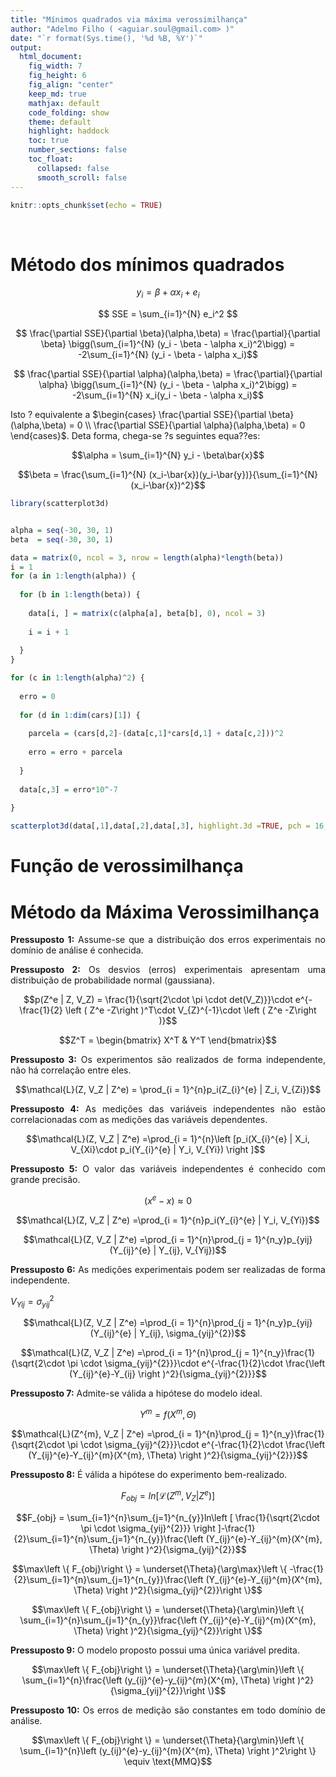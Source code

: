 ---
title: "Mínimos quadrados via máxima verossimilhança"
author: "Adelmo Filho ( <aguiar.soul@gmail.com> )"
date: "`r format(Sys.time(), '%d %B, %Y')`"
output: 
  html_document:
    fig_width: 7
    fig_height: 6
    fig_align: "center"
    keep_md: true
    mathjax: default
    code_folding: show
    theme: default
    highlight: haddock
    toc: true
    number_sections: false
    toc_float:
      collapsed: false
      smooth_scroll: false
---

```{r setup, include=FALSE}
knitr::opts_chunk$set(echo = TRUE)
```
<br>

# Método dos mínimos quadrados

$$ y_i = \beta  + \alpha x_i + e_i  $$

$$ SSE = \sum_{i=1}^{N} e_i^2 $$

$$ \frac{\partial SSE}{\partial \beta}(\alpha,\beta) = \frac{\partial}{\partial \beta}  \bigg(\sum_{i=1}^{N} (y_i - \beta  - \alpha x_i)^2\bigg)  = -2\sum_{i=1}^{N} (y_i - \beta  - \alpha x_i)$$

$$ \frac{\partial SSE}{\partial \alpha}(\alpha,\beta) = \frac{\partial}{\partial \alpha}  \bigg(\sum_{i=1}^{N} (y_i - \beta  - \alpha x_i)^2\bigg)  = -2\sum_{i=1}^{N} x_i(y_i - \beta  - \alpha x_i)$$

Isto ? equivalente a $\begin{cases} \frac{\partial SSE}{\partial \beta}(\alpha,\beta) = 0 \\ \frac{\partial SSE}{\partial \alpha}(\alpha,\beta) = 0
\end{cases}$. Deta forma, chega-se ?s seguintes equa??es:

$$\alpha = \sum_{i=1}^{N} y_i - \beta\bar{x}$$

$$\beta = \frac{\sum_{i=1}^{N} (x_i-\bar{x})(y_i-\bar{y})}{\sum_{i=1}^{N} (x_i-\bar{x})^2}$$

```{r, echo = FALSE, fig.height = 4, fig.align = 'center'}
library(scatterplot3d)


alpha = seq(-30, 30, 1)
beta  = seq(-30, 30, 1)

data = matrix(0, ncol = 3, nrow = length(alpha)*length(beta))
i = 1
for (a in 1:length(alpha)) {
  
  for (b in 1:length(beta)) {
    
    data[i, ] = matrix(c(alpha[a], beta[b], 0), ncol = 3)
    
    i = i + 1
    
  }
}

for (c in 1:length(alpha)^2) {
  
  erro = 0
  
  for (d in 1:dim(cars)[1]) {
    
    parcela = (cars[d,2]-(data[c,1]*cars[d,1] + data[c,2]))^2
    
    erro = erro + parcela
    
  }
  
  data[c,3] = erro*10^-7
  
}

scatterplot3d(data[,1],data[,2],data[,3], highlight.3d =TRUE, pch = 16, xlab = "Alpha", ylab = "Beta", zlab = "Erro Quadrático/10^7", box = TRUE)
```


# Função de verossimilhança



# Método da Máxima Verossimilhança

<p style="text-align: justify;">**Pressuposto 1:** Assume-se que a distribuição dos erros experimentais no domínio de análise é conhecida.</p>

<p style="text-align: justify;">**Pressuposto 2:**  Os desvios (erros) experimentais apresentam uma distribuição de probabilidade normal (gaussiana).</p>

$$p(Z^e | Z, V_Z) = \frac{1}{\sqrt{2\cdot \pi \cdot det(V_Z)}}\cdot e^{-\frac{1}{2} \left ( Z^e -Z\right )^T\cdot V_{Z}^{-1}\cdot \left ( Z^e -Z\right )}$$

$$Z^T = \begin{bmatrix}
 X^T & Y^T
\end{bmatrix}$$

<p style="text-align: justify;">**Pressuposto 3:** Os experimentos são realizados de forma independente, não há correlação entre eles.</p>

$$\mathcal{L}(Z, V_Z | Z^e) = \prod_{i = 1}^{n}p_i(Z_{i}^{e} | Z_i, V_{Zi})$$

<p style="text-align: justify;">**Pressuposto 4:** As medições das variáveis independentes não estão correlacionadas com as medições das variáveis dependentes.</p>

$$\mathcal{L}(Z, V_Z | Z^e) =\prod_{i = 1}^{n}\left [p_i(X_{i}^{e} | X_i, V_{Xi}\cdot p_i(Y_{i}^{e} | Y_i, V_{Yi})  \right ]$$

<p style="text-align: justify;">**Pressuposto 5:** O valor das variáveis independentes é conhecido com grande precisão.</p>

$$\left ( x^e-x \right )\approx 0$$

$$\mathcal{L}(Z, V_Z | Z^e) =\prod_{i = 1}^{n}p_i(Y_{i}^{e} | Y_i, V_{Yi})$$

$$\mathcal{L}(Z, V_Z | Z^e) =\prod_{i = 1}^{n}\prod_{j = 1}^{n_y}p_{yij}(Y_{ij}^{e} | Y_{ij}, V_{Yij})$$

<p style="text-align: justify;">**Pressuposto 6:** As medições experimentais podem ser realizadas de forma independente. </p>

$V_{Yij} = \sigma_{yij}^{2}$

$$\mathcal{L}(Z, V_Z | Z^e) =\prod_{i = 1}^{n}\prod_{j = 1}^{n_y}p_{yij}(Y_{ij}^{e} | Y_{ij}, \sigma_{yij}^{2})$$

$$\mathcal{L}(Z, V_Z | Z^e) =\prod_{i = 1}^{n}\prod_{j = 1}^{n_y}\frac{1}{\sqrt{2\cdot \pi \cdot \sigma_{yij}^{2}}}\cdot e^{-\frac{1}{2}\cdot \frac{\left (Y_{ij}^{e}-Y_{ij}  \right )^2}{\sigma_{yij}^{2}}}$$

<p style="text-align: justify;">**Pressuposto 7:** Admite-se válida a hipótese do modelo ideal. </p>

$$Y^{m} = f(X^{m}, \Theta )$$

$$\mathcal{L}(Z^{m}, V_Z | Z^e) =\prod_{i = 1}^{n}\prod_{j = 1}^{n_y}\frac{1}{\sqrt{2\cdot \pi \cdot \sigma_{yij}^{2}}}\cdot e^{-\frac{1}{2}\cdot \frac{\left (Y_{ij}^{e}-Y_{ij}^{m}(X^{m}, \Theta)  \right )^2}{\sigma_{yij}^{2}}}$$

<p style="text-align: justify;">**Pressuposto 8:** É válida a hipótese do experimento bem-realizado. </p>

$$F_{obj} = ln\left [ \mathcal{L}(Z^{m}, V_Z | Z^e) \right ]$$

$$F_{obj} = \sum_{i=1}^{n}\sum_{j=1}^{n_{y}}ln\left [ \frac{1}{\sqrt{2\cdot \pi \cdot \sigma_{yij}^{2}}} \right ]-\frac{1}{2}\sum_{i=1}^{n}\sum_{j=1}^{n_{y}}\frac{\left (Y_{ij}^{e}-Y_{ij}^{m}(X^{m}, \Theta)  \right )^2}{\sigma_{yij}^{2}}$$

$$\max\left \{ F_{obj}\right \} = \underset{\Theta}{\arg\max}\left \{ -\frac{1}{2}\sum_{i=1}^{n}\sum_{j=1}^{n_{y}}\frac{\left (Y_{ij}^{e}-Y_{ij}^{m}(X^{m}, \Theta)  \right )^2}{\sigma_{yij}^{2}}\right \}$$

$$\max\left \{ F_{obj}\right \} = \underset{\Theta}{\arg\min}\left \{ \sum_{i=1}^{n}\sum_{j=1}^{n_{y}}\frac{\left (Y_{ij}^{e}-Y_{ij}^{m}(X^{m}, \Theta)  \right )^2}{\sigma_{yij}^{2}}\right \}$$

<p style="text-align: justify;">**Pressuposto 9:** O modelo proposto possui uma única variável predita. </p>

$$\max\left \{ F_{obj}\right \} = \underset{\Theta}{\arg\min}\left \{ \sum_{i=1}^{n}\frac{\left (y_{ij}^{e}-y_{ij}^{m}(X^{m}, \Theta)  \right )^2}{\sigma_{yij}^{2}}\right \}$$

<p style="text-align: justify;">**Pressuposto 10:** Os erros de medição são constantes em todo domínio de análise. </p>

$$\max\left \{ F_{obj}\right \} = \underset{\Theta}{\arg\min}\left \{ \sum_{i=1}^{n}\left (y_{ij}^{e}-y_{ij}^{m}(X^{m}, \Theta)  \right )^2\right \} \equiv \text{MMQ}$$









